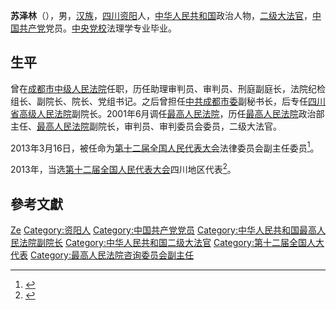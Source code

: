 '''苏泽林'''（{{bd|1951年|7月||}}），男，[[汉族|汉族]]，[[四川|四川]][[资阳市|资阳]]人，[[中华人民共和国|中华人民共和国]]政治人物，[[二级大法官|二级大法官]]，[[中国共产党|中国共产党]]党员。[[中央党校|中央党校]]法理学专业毕业。

== 生平 ==
曾在[[成都市中级人民法院|成都市中级人民法院]]任职，历任助理审判员、审判员、刑庭副庭长，法院纪检组长、副院长、院长、党组书记。之后曾担任[[中共成都市委|中共成都市委]]副秘书长，后专任[[四川省高级人民法院|四川省高级人民法院]]副院长。2001年6月调任[[中华人民共和国最高人民法院|最高人民法院]]，历任[[中华人民共和国最高人民法院|最高人民法院]]政治部主任、[[中华人民共和国最高人民法院|最高人民法院]]副院长，审判员、审判委员会委员，二级大法官。

2013年3月16日，被任命为[[第十二届全国人民代表大会|第十二届全国人民代表大会]]法律委员会副主任委员<ref>{{cite news|title=万鄂湘苏泽林去职最高法院副院长|url=http://china.caixin.com/2013-03-19/100503400.html|accessdate=2015-12-27|newspaper=财新网}}</ref>。

2013年，当选[[第十二届全国人民代表大会|第十二届全国人民代表大会]]四川地区代表<ref>{{cite news|title=全国人大代表信息-苏泽林|url= http://210.82.31.1:8084/delegate/viewDelegate.action?dbid=122142|accessdate=2013-04-05|newspaper=全国人大网|archive-url=https://web.archive.org/web/20130713110340/http://www.npc.gov.cn/delegate/viewDelegate.action?dbid=122142|archive-date=2013-07-13|dead-url=yes}}</ref>。

== 參考文獻 ==
{{reflist}}

{{中国政治人物小作品}}

{{Authority control}}
{{DEFAULTSORT:Su苏}}
[[Category:苏姓|Ze]]
[[Category:资阳人|Category:资阳人]]
[[Category:中国共产党党员|Category:中国共产党党员]]
[[Category:中华人民共和国最高人民法院副院长|Category:中华人民共和国最高人民法院副院长]]
[[Category:中华人民共和国二级大法官|Category:中华人民共和国二级大法官]]
[[Category:第十二届全国人大代表|Category:第十二届全国人大代表]]
[[Category:最高人民法院咨询委员会副主任|Category:最高人民法院咨询委员会副主任]]